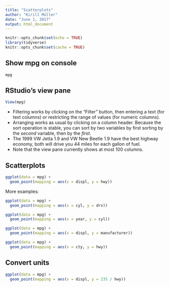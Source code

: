 ```yaml
---
title: "Scatterplots"
author: "Kirill Müller"
date: "June 1, 2017"
output: html_document
---
```


```r
knitr::opts_chunk$set(echo = TRUE)
library(tidyverse)
knitr::opts_chunk$set(cache = TRUE)
```

## Show mpg on console

```r
mpg
```


## RStudio's view pane

```r
View(mpg)
```

- Filtering works by clicking on the "Filter" button, then entering a text (for text columns) or restricting the range of values (for numeric columns).
- Arranging works as usual by clicking on a column header. Because the sort operation is stable, you can sort by two variables by first sorting by the *second* variable, then by the *first*.
- The 1999 VW Jetta 1.9 and VW New Beetle 1.9 have the best highway economy, both will drive you 44 miles for each gallon of fuel.
- Note that the view pane currently shows at most 100 columns.

## Scatterplots

```r
ggplot(data = mpg) +
  geom_point(mapping = aes(x = displ, y = hwy))
```

More examples:

```r
ggplot(data = mpg) +
  geom_point(mapping = aes(x = cyl, y = drv))
```

```r
ggplot(data = mpg) +
  geom_point(mapping = aes(x = year, y = cyl))
```

```r
ggplot(data = mpg) +
  geom_point(mapping = aes(x = displ, y = manufacturer))
```

```r
ggplot(data = mpg) +
  geom_point(mapping = aes(x = cty, y = hwy))
```


## Convert units

```r
ggplot(data = mpg) +
  geom_point(mapping = aes(x = displ, y = 235 / hwy))
```
